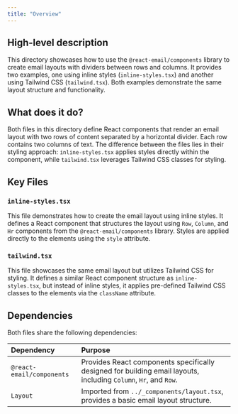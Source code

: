 ```yaml
---
title: "Overview"
---
```


## High-level description
This directory showcases how to use the `@react-email/components` library to create email layouts with dividers between rows and columns. It provides two examples, one using inline styles (`inline-styles.tsx`) and another using Tailwind CSS (`tailwind.tsx`). Both examples demonstrate the same layout structure and functionality.

## What does it do?
Both files in this directory define React components that render an email layout with two rows of content separated by a horizontal divider. Each row contains two columns of text. The difference between the files lies in their styling approach: `inline-styles.tsx` applies styles directly within the component, while `tailwind.tsx` leverages Tailwind CSS classes for styling.

## Key Files
### `inline-styles.tsx`
This file demonstrates how to create the email layout using inline styles. It defines a React component that structures the layout using `Row`, `Column`, and `Hr` components from the `@react-email/components` library. Styles are applied directly to the elements using the `style` attribute.

### `tailwind.tsx`
This file showcases the same email layout but utilizes Tailwind CSS for styling. It defines a similar React component structure as `inline-styles.tsx`, but instead of inline styles, it applies pre-defined Tailwind CSS classes to the elements via the `className` attribute.

## Dependencies
Both files share the following dependencies:

| Dependency | Purpose |
|:-----------|:--------|
| `@react-email/components` | Provides React components specifically designed for building email layouts, including `Column`, `Hr`, and `Row`. |
| `Layout` | Imported from `../_components/layout.tsx`, provides a basic email layout structure. |
